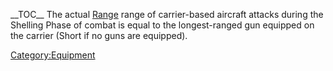 {{details|1=Glossary#Class_classification|3=ship class abbreviations|l1=Glossary}}
{{details|1=Equipment Guide|3=how to equip warships}}
__TOC__
The actual [[file:icon_Range.png|Range]] range of carrier-based aircraft attacks during the Shelling Phase of combat is equal to the longest-ranged gun equipped on the carrier (Short if no guns are equipped).
{{EquipmentListKai|iterator=equipmentByIdWithHeaders|no_header=true}}
{{Equipmentlist}}
[[Category:Equipment]]